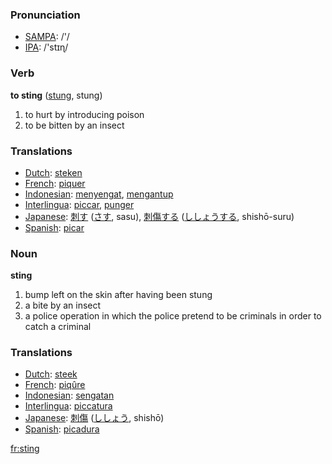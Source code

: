 === Pronunciation ===
*[[w:SAMPA|SAMPA]]: /'/
*[[w:IPA|IPA]]: /'stɪɳ/

=== Verb ===

'''to sting''' ([[stung]], stung)

# to hurt by introducing poison
# to be bitten by an insect

=== Translations ===
*[[Dutch]]: [[steken]]
*[[French]]: [[piquer]]
*[[Indonesian]]: [[sengat|menyengat]], [[antup|mengantup]]
*[[Interlingua]]: [[piccar]], [[punger]]
*[[Japanese]]: [[刺す]] ([[さす]], sasu), [[刺傷]]する ([[ししょう]]する, shishō-suru)
*[[Spanish]]: [[picar]]

=== Noun ===

'''sting'''

# bump left on the skin after having been stung
# a bite by an insect
# a police operation in which the police pretend to be criminals in order to catch a criminal

=== Translations ===
*[[Dutch]]: [[steek]]
*[[French]]: [[piqûre]]
*[[Indonesian]]: [[sengat|sengatan]]
*[[Interlingua]]: [[piccatura]]
*[[Japanese]]: [[刺傷]] ([[ししょう]], shishō)
*[[Spanish]]: [[picadura]]

[[fr:sting]]